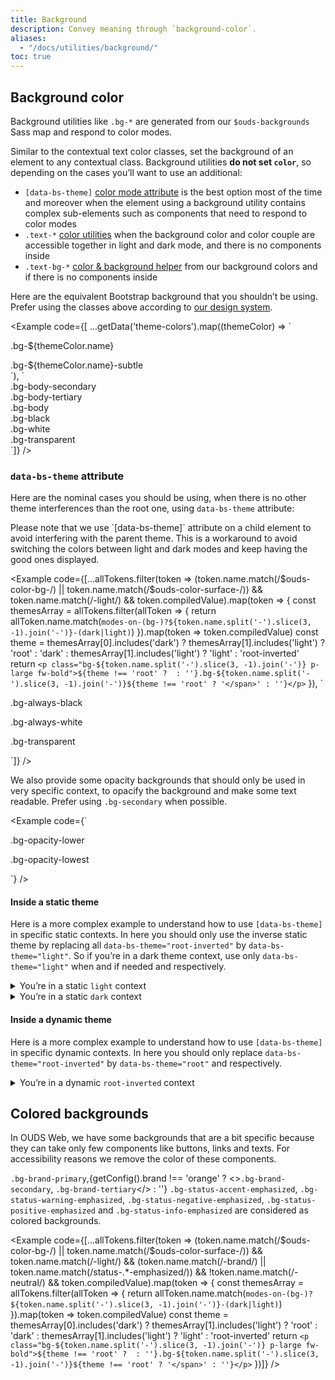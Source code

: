 ```yaml
---
title: Background
description: Convey meaning through `background-color`.
aliases:
  - "/docs/utilities/background/"
toc: true
---
```



<Callout type="info" name="warning-color-assistive-technologies" />

## Background color

Background utilities like `.bg-*` are generated from our `$ouds-backgrounds` Sass map and respond to color modes.

Similar to the contextual text color classes, set the background of an element to any contextual class. Background utilities **do not set `color`**, so depending on the cases you’ll want to use an additional:
* `[data-bs-theme]` [color mode attribute]([[docsref:/customize/color-modes#how-to-use]]) is the best option most of the time and moreover when the element using a background utility contains complex sub-elements such as components that need to respond to color modes
* `.text-*` [color utilities]([[docsref:/utilities/colors]]) when the background color and color couple are accessible together in light and dark mode, and there is no components inside
* `.text-bg-*` [color & background helper]([[docsref:/helpers/color-background]]) from our background colors and if there is no components inside

<BootstrapCompatibility>

Here are the equivalent Bootstrap background that you shouldn’t be using. Prefer using the classes above according to [our design system]([[config:ouds.web]]).

<Example code={[
  ...getData('theme-colors').map((themeColor) => `<div class="p-3 mb-2 bg-${themeColor.name} text-bg-${themeColor.name}">.bg-${themeColor.name}</div>
<div class="p-3 mb-2 bg-${themeColor.name}-subtle text-${themeColor.name}-emphasis">.bg-${themeColor.name}-subtle</div>`),
  `<div class="p-3 mb-2 bg-body-secondary">.bg-body-secondary</div>
<div class="p-3 mb-2 bg-body-tertiary">.bg-body-tertiary</div>
<div class="p-3 mb-2 bg-body text-body">.bg-body</div>
<div class="p-3 mb-2 bg-black text-white">.bg-black</div>
<div class="p-3 mb-2 bg-white text-black">.bg-white</div>
<div class="p-3 mb-2 bg-transparent text-body">.bg-transparent</div>`]} />

</BootstrapCompatibility>

### `data-bs-theme` attribute

Here are the nominal cases you should be using, when there is no other theme interferences than the root one, using `data-bs-theme` attribute:

<Callout type="info">
Please note that we use `[data-bs-theme]` attribute on a child element to avoid interfering with the parent theme. This is a workaround to avoid switching the colors between light and dark modes and keep having the good ones displayed.
</Callout>

<Example code={[...allTokens.filter(token => (token.name.match(/\$ouds-color-bg-/) || token.name.match(/\$ouds-color-surface-/)) && token.name.match(/-light/) && token.compiledValue).map(token => {
    const themesArray = allTokens.filter(allToken => {
      return allToken.name.match(`modes-on-(bg-)?${token.name.split('-').slice(3, -1).join('-')}-(dark|light)`)
    }).map(token => token.compiledValue)
    const theme = themesArray[0].includes('dark')
      ? themesArray[1].includes('light')
        ? 'root'
        : 'dark'
      : themesArray[1].includes('light')
        ? 'light'
        : 'root-inverted'
    return `<p class="bg-${token.name.split('-').slice(3, -1).join('-')} p-large fw-bold">${theme !== 'root' ? `<span data-bs-theme="${theme}">` : ''}.bg-${token.name.split('-').slice(3, -1).join('-')}${theme !== 'root' ? '</span>' : ''}</p>`
  }),
  `<p class="bg-always-black p-large fw-bold"><span data-bs-theme="dark">.bg-always-black</span></p>
  <p class="bg-always-white p-large fw-bold"><span data-bs-theme="light">.bg-always-white</span></p>
  <p class="bg-transparent p-large fw-bold">.bg-transparent</p>`]} />

We also provide some opacity backgrounds that should only be used in very specific context, to opacify the background and make some text readable. Prefer using `.bg-secondary` when possible.

<Example code={`<p class="bg-opacity-lower p-large fw-bold">.bg-opacity-lower</p>
  <p class="bg-opacity-lowest p-large fw-bold">.bg-opacity-lowest</p>`} />

#### Inside a static theme

Here is a more complex example to understand how to use `[data-bs-theme]` in specific static contexts. In here you should only use the inverse static theme by replacing all `data-bs-theme="root-inverted"` by `data-bs-theme="light"`. So if you’re in a dark theme context, use only `data-bs-theme="light"` when and if needed and respectively.

<details class="mb-large px-sm">
  <summary class="py-sm">You’re in a static <code>light</code> context</summary>

<Example class="p-none" code={[`<div class="bg-always-white p-lg">
    <div data-bs-theme="light">`,
  ...allTokens.filter(token => (token.name.match(/\$ouds-color-bg-/) || token.name.match(/\$ouds-color-surface-/)) && token.name.match(/-light/) && token.compiledValue).map(token => {
    const themesArray = allTokens.filter(allToken => {
      return allToken.name.match(`modes-on-(bg-)?${token.name.split('-').slice(3, -1).join('-')}-(dark|light)`)
    }).map(token => token.compiledValue)
    const theme = themesArray[1].includes('light')
      ? 'light'
      : 'dark'
    return `    <p class="bg-${token.name.split('-').slice(3, -1).join('-')} p-large fw-bold">${theme !== 'light' ? `<span data-bs-theme="${theme}">` : ''}.bg-${token.name.split('-').slice(3, -1).join('-')}${theme !== 'light' ? '</span>' : ''}</p>`
  }),
  `    <p class="bg-always-black p-large fw-bold"><span data-bs-theme="dark">.bg-always-black</span></p>
      <p class="bg-always-white p-large fw-bold"><span data-bs-theme="light">.bg-always-white</span></p>
      <p class="bg-transparent p-large fw-bold">.bg-transparent</p>`,
  `  </div>
  </div>`]} />

We also provide some opacity backgrounds that should only be used in very specific context, to opacify the background and make some text readable. Prefer using `.bg-secondary` when possible.

<Example code={`<div class="bg-always-white p-lg">
    <div data-bs-theme="light">
      <p class="bg-opacity-lower p-large fw-bold">.bg-opacity-lower</p>
      <p class="bg-opacity-lowest p-large fw-bold">.bg-opacity-lowest</p>
    </div>
  </div>`} />

</details>

<details class="mb-large px-sm">
  <summary class="py-sm">You’re in a static <code>dark</code> context</summary>

<Example class="p-none" code={[`<div class="bg-always-black p-lg">
    <div data-bs-theme="dark">`,
  ...allTokens.filter(token => (token.name.match(/\$ouds-color-bg-/) || token.name.match(/\$ouds-color-surface-/)) && token.name.match(/-light/) && token.compiledValue).map(token => {
    const themesArray = allTokens.filter(allToken => {
      return allToken.name.match(`modes-on-(bg-)?${token.name.split('-').slice(3, -1).join('-')}-(dark|light)`)
    }).map(token => token.compiledValue)
    const theme = themesArray[0].includes('dark')
      ? 'dark'
      : 'light'
    return `    <p class="bg-${token.name.split('-').slice(3, -1).join('-')} p-large fw-bold">${theme !== 'dark' ? `<span data-bs-theme="${theme}">` : ''}.bg-${token.name.split('-').slice(3, -1).join('-')}${theme !== 'dark' ? '</span>' : ''}</p>`
  }),
  `    <p class="bg-always-black p-large fw-bold"><span data-bs-theme="dark">.bg-always-black</span></p>
      <p class="bg-always-white p-large fw-bold"><span data-bs-theme="light">.bg-always-white</span></p>
      <p class="bg-transparent p-large fw-bold">.bg-transparent</p>`,
  `  </div>
  </div>`]} />

We also provide some opacity backgrounds that should only be used in very specific context, to opacify the background and make some text readable. Prefer using `.bg-secondary` when possible.

<Example code={`<div class="bg-always-black p-lg">
    <div data-bs-theme="dark">
      <p class="bg-opacity-lower p-large fw-bold">.bg-opacity-lower</p>
      <p class="bg-opacity-lowest p-large fw-bold">.bg-opacity-lowest</p>
    </div>
  </div>`} />

</details>

#### Inside a dynamic theme

Here is a more complex example to understand how to use `[data-bs-theme]` in specific dynamic contexts. In here you should only replace `data-bs-theme="root-inverted"` by `data-bs-theme="root"` and respectively.

<details class="mb-large px-sm">
  <summary class="py-sm">You’re in a dynamic <code>root-inverted</code> context</summary>

<Example class="p-none" code={[`<div class="bg-status-neutral-emphasized p-lg">
    <div data-bs-theme="root-inverted">`,
  ...allTokens.filter(token => (token.name.match(/\$ouds-color-bg-/) || token.name.match(/\$ouds-color-surface-/)) && token.name.match(/-light/) && token.compiledValue).map(token => {
    const themesArray = allTokens.filter(allToken => {
      return allToken.name.match(`modes-on-(bg-)?${token.name.split('-').slice(3, -1).join('-')}-(dark|light)`)
    }).map(token => token.compiledValue)
    const theme = themesArray[0].includes('dark')
      ? themesArray[1].includes('light')
        ? 'root-inverted'
        : 'dark'
      : themesArray[1].includes('light')
        ? 'light'
        : 'root'
    return `    <p class="bg-${token.name.split('-').slice(3, -1).join('-')} p-large fw-bold">${theme !== 'root-inverted' ? `<span data-bs-theme="${theme}">` : ''}.bg-${token.name.split('-').slice(3, -1).join('-')}${theme !== 'root-inverted' ? '</span>' : ''}</p>`
  }),
  `    <p class="bg-always-black p-large fw-bold"><span data-bs-theme="dark">.bg-always-black</span></p>
      <p class="bg-always-white p-large fw-bold"><span data-bs-theme="light">.bg-always-white</span></p>
      <p class="bg-transparent p-large fw-bold">.bg-transparent</p>`,
  `  </div>
  </div>`]} />

We also provide some opacity backgrounds that should only be used in very specific context, to opacify the background and make some text readable. Prefer using `.bg-secondary` when possible.

<Example code={`<div class="bg-status-neutral-emphasized p-lg">
    <div data-bs-theme="root-inverted">
      <p class="bg-opacity-lower p-large fw-bold">.bg-opacity-lower</p>
      <p class="bg-opacity-lowest p-large fw-bold">.bg-opacity-lowest</p>
    </div>
  </div>`} />

</details>

## Colored backgrounds

In OUDS Web, we have some backgrounds that are a bit specific because they can take only few components like buttons, links and texts. For accessibility reasons we remove the color of these components.

`.bg-brand-primary`,{getConfig().brand !== 'orange' ? <><code>.bg-brand-secondary</code>, <code>.bg-brand-tertiary</code></> : ''} `.bg-status-accent-emphasized`, `.bg-status-warning-emphasized`, `.bg-status-negative-emphasized`, `.bg-status-positive-emphasized` and `.bg-status-info-emphasized` are considered as colored backgrounds.

<Example code={[...allTokens.filter(token => (token.name.match(/\$ouds-color-bg-/) || token.name.match(/\$ouds-color-surface-/)) && token.name.match(/-light/) && (token.name.match(/-brand/) || token.name.match(/status-.*-emphasized/)) && !token.name.match(/-neutral/) && token.compiledValue).map(token => {
    const themesArray = allTokens.filter(allToken => {
      return allToken.name.match(`modes-on-(bg-)?${token.name.split('-').slice(3, -1).join('-')}-(dark|light)`)
    }).map(token => token.compiledValue)
    const theme = themesArray[0].includes('dark')
      ? themesArray[1].includes('light')
        ? 'root'
        : 'dark'
      : themesArray[1].includes('light')
        ? 'light'
        : 'root-inverted'
    return `<p class="bg-${token.name.split('-').slice(3, -1).join('-')} p-large fw-bold">${theme !== 'root' ? `<span data-bs-theme="${theme}">` : ''}.bg-${token.name.split('-').slice(3, -1).join('-')}${theme !== 'root' ? '</span>' : ''}</p>`
  })]} />
